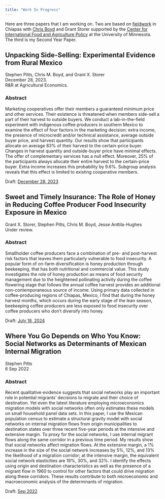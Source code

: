 ```yaml
---
title: "Work In Progress"
---
```


Here are three papers that I am working on. Two are based
on [fieldwork](fieldwork.html) in Chiapas with
[Chris Boyd](https://www.chrismboyd.com/) and Grant Storer supported by the
[Center for International Food and Agriculture Policy](https://experts.umn.edu/en/organisations/center-for-international-food-and-agricultural-policy)
at the University of Minnesota. The third is my Second Year Paper. 

## Unpacking Side-Selling: Experimental Evidence from Rural Mexico    
Stephen Pitts, Chris M. Boyd, and Grant X. Storer  
December 28, 2023.  
R&R at Agricultural Economics. 

### Abstract
Marketing cooperatives offer their members a guaranteed minimum price and other services.
Their existence is threatened when members side-sell a part of their harvest to outside buyers.
We conduct a lab-in-the-field experiment with indigenous coffee producers in southern Mexico
to examine the effect of four factors in the marketing decision: extra income, the presence
of microcredit and/or technical assistance, average outside buyer price, and harvest quantity.
Our results show that participants allocate on average 83% of their harvest to the certain-price
buyer. Changes in harvest quantity and outside-buyer price have minimal effects. The offer
of complementary services has a null effect. Moreover, 25% of the participants always allocate
their entire harvest to the certain-price buyer. Extra income increases this probability by 9.6%.
Subgroup analysis reveals that this effect is limited to existing cooperative members.

Draft: [December 28, 2023](pdf/ChiapasExperimentPaper_20231228.pdf)

## Sweet and Timely Insurance: The Role of Honey in Reducing Coffee Producer Food Insecurity Exposure in Mexico
Grant X. Storer, Stephen Pitts, Chris M. Boyd, Jesse Anttila-Hughes   
Under review.

### Abstract
Smallholder coffee producers face a combination of pre- and post-harvest risk factors that leaves them particularly vulnerable to food insecurity. A popular form of on-farm diversification is honey production through beekeeping, that has both nutritional and commercial value. This study investigates the role of honey production as means of food security management due to the heightened pollinating activity during the coffee flowering stage that follows the annual coffee harvest provides an additional non-contemporaneous source of income. Using primary data collected in coffee-producing regions of Chiapas, Mexico, I find that during the honey harvest months, which occurs during the early stage of the lean season, beekeeping coffee producers are less exposed to food insecurity over coffee producers who don’t diversify into honey. 

Draft: [July 18, 2024](pdf/ChiapasHoneyPaper_20240718.pdf)

## Where You Go Depends on Who You Know: Social Networks as Determinants of Mexican Internal Migration
Stephen Pitts   
6 Sep 2022

### Abstract
Recent qualitative evidence suggests that social networks play
an important role in potential migrants’ decisions to migrate and their choice
of destination. Yet even the latest literature employing microeconomics migration
models with social networks often only estimates these models on
small household panel data sets. In this paper, I use the Mexican population
census to estimate a structural gravity model with social networks on internal
migration flows from origin municipalities to destination states over three
recent five-year periods at the intensive and extensive margin. To proxy for
the social networks, I use internal migrant flows along the same corridor in a
previous time period. My results show that social networks affect migration
flows. At the extensive margin, a 1% increase in the size of the social network
increases by 5%, 12%, and 13% the likelihood of a migration corridor; at the
intensive margin, the equivalent social network elasticities are 19%, 30%,
and 32%. I identify the effects using origin and destination characteristics
as well as the presence of a migrant flow in 1960 to control for other factors
that could drive migration along these corridors. These results contribute
to both microeconomic and macroeconomic analysis of the determinants of
migration.

Draft:  [Sep 2022](pdf/PittsSYPSep6.pdf)
